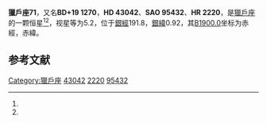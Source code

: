 {{Starbox begin
| name = 獵戶座71
}}
{{Starbox observe
| epoch = [[J2000.0|J2000.0]]
| constell = [[獵戶座|獵戶座]]<ref name=SIMBAD>{{cite web
 | url=http://simbad.u-strasbg.fr/simbad/sim-id?Ident=HR+2220
 | title=Pulsating variable Star
 | publisher=Centre de Données astronomiques de Strasbourg
 | work=SIMBAD
 | accessdate=2012-07-13
 | archive-date=2016-03-15
 | archive-url=https://web.archive.org/web/20160315115128/http://simbad.u-strasbg.fr/simbad/sim-id?Ident=HR+2220
 | dead-url=no
 }}</ref><ref name=DATA>{{cite web
 | url=http://vizier.u-strasbg.fr/viz-bin/VizieR-5?-out.add=.&-source=5050&-corr=PK=HR&-out.max=9999&HR=2220
 | title=VizieR Detailed Page
 | accessdate=2012-07-13
 | archive-date=2016-03-05
 | archive-url=https://web.archive.org/web/20160305003223/http://vizier.u-strasbg.fr/viz-bin/VizieR-5?-out.add=.&-source=5050&-corr=PK=HR&-out.max=9999&HR=2220
 | dead-url=no
 }}</ref>
| 星官 = 
| ra = {{RA|6|14|50.9}}<ref name=SIMBAD /><ref name=DATA />
| dec = {{DEC|+19|9|23}}<ref name=SIMBAD /><ref name=DATA />
| appmag_v = 5.2<ref name=SIMBAD /><ref name=DATA />
}}
{{Starbox character
| class = F6V<ref name=SIMBAD /><ref name=DATA />
| b-v = 0.44<ref name=SIMBAD /><ref name=DATA />
| u-b = 0<ref name=SIMBAD /><ref name=DATA />
| r-i = <ref name=SIMBAD /><ref name=DATA />
| variable = 
}}
{{Starbox astrometry
| radial_v = 0
| prop_mo_ra = 36
| parallax = 0.041
| p_error = 
}}
{{Starbox catalog
| names =BD+19 1270，[[SAO星表|SAO]] 95432，[[HD星表|HD]] 43042，[[HR星表|HR]] 2220}}
{{Starbox reference |Simbad=HR+2220}}
{{Starbox end}}

'''獵戶座71'''，又名'''BD+19 1270'''，'''HD 43042'''、'''SAO 95432'''、'''HR 2220'''，是[[獵戶座|獵戶座]]的一颗恒星<ref name=SIMBAD /><ref name=DATA />，视星等为5.2，位于[[銀道座標系|銀經]]191.8，[[銀道座標系|銀緯]]0.92，其[[B1900.0|B1900.0]]坐标为赤經{{RA|6|8|57.8}}，赤緯{{DEC|+19|0.92|26}}。

== 参考文献 ==
{{reflist}}

{{star-stub}}

{{獵戶座恒星}}
{{星官|司怪|4|6}}
[[Category:獵戶座|Category:獵戶座]]
[[Category:HD和HDE天體|43042]]
[[Category:HR天體|2220]]
[[Category:SAO天體|95432]]